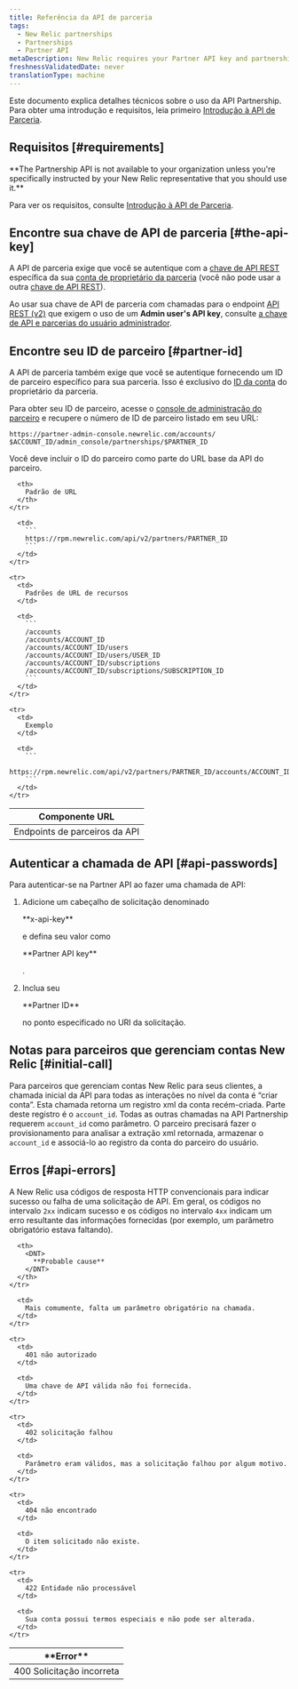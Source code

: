 ```yaml
---
title: Referência da API de parceria
tags:
  - New Relic partnerships
  - Partnerships
  - Partner API
metaDescription: New Relic requires your Partner API key and partnership account ID to authenticate Partner API calls using the JSON REST format.
freshnessValidatedDate: never
translationType: machine
---
```


Este documento explica detalhes técnicos sobre o uso da API Partnership. Para obter uma introdução e requisitos, leia primeiro [Introdução à API de Parceria](/docs/new-relic-partnerships/partner-integration-guide/partner-account-maintenance/partner-api/).

## Requisitos [#requirements]

<DNT>
  **The Partnership API is not available to your organization unless you're specifically instructed by your New Relic representative that you should use it.**
</DNT>

Para ver os requisitos, consulte [Introdução à API de Parceria](/docs/new-relic-partnerships/partner-integration-guide/partner-account-maintenance/partner-api/).

## Encontre sua chave de API de parceria [#the-api-key]

A API de parceria exige que você se autentique com a [chave de API REST](/docs/apis/getting-started/intro-apis/understand-new-relic-api-keys#rest-api) específica da sua [conta de proprietário da parceria](/docs/new-relic-partnerships/partner-integration-guide/partner-account-maintenance/partnership-accounts-users-subscriptions#partner-owner) (você não pode usar a outra [chave de API REST](/docs/apis/rest-api-v2/getting-started/introduction-new-relic-rest-api-v2#api_key)).

Ao usar sua chave de API de parceria com chamadas para o endpoint [API REST (v2)](/docs/apis/rest-api-v2/getting-started/introduction-new-relic-rest-api-v2) que exigem o uso de um <DNT>**Admin user's API key**</DNT>, consulte [a chave de API e parcerias do usuário administrador](/docs/apis/rest-api-v2/requirements/admins-api-key-partnerships).

## Encontre seu ID de parceiro [#partner-id]

A API de parceria também exige que você se autentique fornecendo um ID de parceiro específico para sua parceria. Isso é exclusivo do [ID da conta](/docs/accounts/install-new-relic/account-setup/account-id) do proprietário da parceria.

Para obter seu ID de parceiro, acesse o [console de administração do parceiro](/docs/accounts-partnerships/partner-integration-guide/getting-started/partnership-admin-console) e recupere o número de ID de parceiro listado em seu URL:

```
https://partner-admin-console.newrelic.com/accounts/​$ACCOUNT_ID/admin_console/partnerships/$PARTNER_ID
```

Você deve incluir o ID do parceiro como parte do URL base da API do parceiro.

<table>
  <thead>
    <tr>
      <th style={{ width: "200px" }}>
        Componente URL
      </th>

      <th>
        Padrão de URL
      </th>
    </tr>
  </thead>

  <tbody>
    <tr>
      <td>
        Endpoints de parceiros da API
      </td>

      <td>
        ```
        https://rpm.newrelic.com/api/v2/partners/PARTNER_ID
        ```
      </td>
    </tr>

    <tr>
      <td>
        Padrões de URL de recursos
      </td>

      <td>
        ```
        /accounts
        /accounts/ACCOUNT_ID
        /accounts/ACCOUNT_ID/users
        /accounts/ACCOUNT_ID/users/USER_ID
        /accounts/ACCOUNT_ID/subscriptions
        /accounts/ACCOUNT_ID/subscriptions/SUBSCRIPTION_ID
        ```
      </td>
    </tr>

    <tr>
      <td>
        Exemplo
      </td>

      <td>
        ```
        https://rpm.newrelic.com/api/v2/partners/PARTNER_ID/accounts/ACCOUNT_ID
        ```
      </td>
    </tr>
  </tbody>
</table>

## Autenticar a chamada de API [#api-passwords]

Para autenticar-se na Partner API ao fazer uma chamada de API:

1. Adicione um cabeçalho de solicitação denominado

   <DNT>
     **x-api-key**
   </DNT>

   e defina seu valor como

   <DNT>
     **Partner API key**
   </DNT>

   .

2. Inclua seu

   <DNT>
     **Partner ID**
   </DNT>

   no ponto especificado no URI da solicitação.

## Notas para parceiros que gerenciam contas New Relic [#initial-call]

Para parceiros que gerenciam contas New Relic para seus clientes, a chamada inicial da API para todas as interações no nível da conta é “criar conta”. Esta chamada retorna um registro xml da conta recém-criada. Parte deste registro é o `account_id`. Todas as outras chamadas na API Partnership requerem `account_id` como parâmetro. O parceiro precisará fazer o provisionamento para analisar a extração xml retornada, armazenar o `account_id` e associá-lo ao registro da conta do parceiro do usuário.

## Erros [#api-errors]

A New Relic usa códigos de resposta HTTP convencionais para indicar sucesso ou falha de uma solicitação de API. Em geral, os códigos no intervalo `2xx` indicam sucesso e os códigos no intervalo `4xx` indicam um erro resultante das informações fornecidas (por exemplo, um parâmetro obrigatório estava faltando).

<table>
  <thead>
    <tr>
      <th width={200}>
        <DNT>
          **Error**
        </DNT>
      </th>

      <th>
        <DNT>
          **Probable cause**
        </DNT>
      </th>
    </tr>
  </thead>

  <tbody>
    <tr>
      <td>
        400 Solicitação incorreta
      </td>

      <td>
        Mais comumente, falta um parâmetro obrigatório na chamada.
      </td>
    </tr>

    <tr>
      <td>
        401 não autorizado
      </td>

      <td>
        Uma chave de API válida não foi fornecida.
      </td>
    </tr>

    <tr>
      <td>
        402 solicitação falhou
      </td>

      <td>
        Parâmetro eram válidos, mas a solicitação falhou por algum motivo.
      </td>
    </tr>

    <tr>
      <td>
        404 não encontrado
      </td>

      <td>
        O item solicitado não existe.
      </td>
    </tr>

    <tr>
      <td>
        422 Entidade não processável
      </td>

      <td>
        Sua conta possui termos especiais e não pode ser alterada.
      </td>
    </tr>
  </tbody>
</table>
